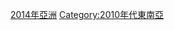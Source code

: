 {{yearcat}}
{{year by category
|m=2
|c=0
|d=1
|y=4
|cat=東南亞
|sortkey=東南亞
|parent=依年份劃分的21世紀東南亞
|subcat=2014年亞洲
}}
[[Category:2014年亞洲|]]
[[Category:2010年代東南亞|Category:2010年代東南亞]]